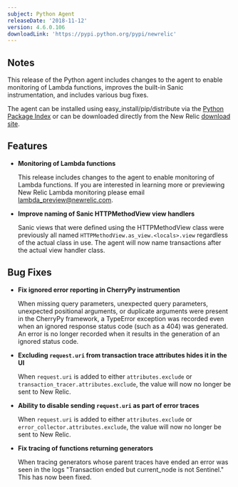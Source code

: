 ```yaml
---
subject: Python Agent
releaseDate: '2018-11-12'
version: 4.6.0.106
downloadLink: 'https://pypi.python.org/pypi/newrelic'
---
```


## Notes

This release of the Python agent includes changes to the agent to enable monitoring of Lambda functions, improves the built-in Sanic instrumentation, and includes various bug fixes.

The agent can be installed using easy_install/pip/distribute via the [Python Package Index](https://pypi.python.org/pypi/newrelic) or can be downloaded directly from the New Relic [download site](http://download.newrelic.com/python_agent/release).

## Features

* **Monitoring of Lambda functions**

  This release includes changes to the agent to enable monitoring of Lambda functions. If you are interested in learning more or previewing New Relic Lambda monitoring please email [lambda_preview@newrelic.com](mailto:lambda_preview@newrelic.com).
* **Improve naming of Sanic HTTPMethodView view handlers**

  Sanic views that were defined using the HTTPMethodView class were previously all named `HTTPMethodView.as_view.<locals>.view` regardless of the actual class in use. The agent will now name transactions after the actual view handler class.

## Bug Fixes

* **Fix ignored error reporting in CherryPy instrumention**

  When missing query parameters, unexpected query parameters, unexpected positional arguments, or duplicate arguments were present in the CherryPy framework, a TypeError exception was recorded even when an ignored response status code (such as a 404) was generated. An error is no longer recorded when it results in the generation of an ignored status code.
* **Excluding `request.uri` from transaction trace attributes hides it in the UI**

  When `request.uri` is added to either `attributes.exclude` or `transaction_tracer.attributes.exclude`, the value will now no longer be sent to New Relic.
* **Ability to disable sending `request.uri` as part of error traces**

  When `request.uri` is added to either `attributes.exclude` or `error_collector.attributes.exclude`, the value will now no longer be sent to New Relic.
* **Fix tracing of functions returning generators**

  When tracing generators whose parent traces have ended an error was seen in the logs "Transaction ended but current_node is not Sentinel." This has now been fixed.
